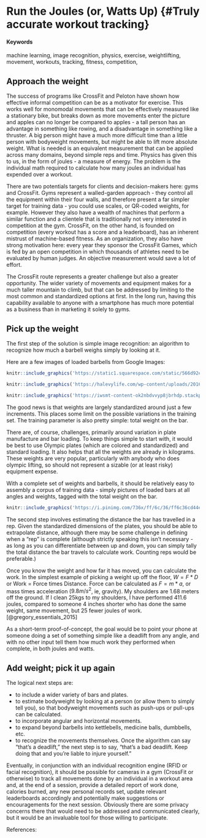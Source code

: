 # Run the Joules (or, Watts Up) {#Truly accurate workout tracking}

#### Keywords {-}

machine learning, image recognition, physics, exercise, weightlifting, movement, workouts, tracking, fitness, competition,

## Approach the weight

The success of programs like CrossFit and Peloton have shown how effective informal competition can be as a motivator for exercise.  This works well for monomodal movements that can be effectively measured like a stationary bike, but breaks down as more movements enter the picture and apples can no longer be compared to apples - a tall person has an advantage in something like rowing, and a disadvantage in something like a thruster.  A big person might have a much more difficult time than a little person with bodyweight movements, but might be able to lift more absolute weight. What is needed is an equivalent measurement that can be applied across many domains, beyond simple reps and time.  Physics has given this to us, in the form of joules - a measure of energy.  The problem is the individual math required to calculate how many joules an individual has expended over a workout.

There are two potentials targets for clients and decision-makers here: gyms and CrossFit.  Gyms represent a walled-garden approach - they control all the equipment within their four walls, and therefore present a far simpler target for training data - you could use scales, or QR-coded weights, for example.  However they also have a wealth of machines that perform a similar function and a clientele that is traditionally not very interested in competition at the gym.  CrossFit, on the other hand, is founded on competition (every workout has a score and a leaderboard), has an inherent mistrust of machine-based fitness.  As an organization, they also have strong motivation here:  every year they sponsor the CrossFit Games, which is fed by an open competition in which thousands of athletes need to be evaluated by human judges.  An objective measurement would save a lot of effort.

The CrossFit route represents a greater challenge but also a greater opportunity.  The wider variety of movements and equipment makes for a much taller mountain to climb, but that can be addressed by limiting to the most common and standardized options at first.  In the long run, having this capability available to anyone with a smartphone has much more potential as a business than in marketing it solely to gyms.

## Pick up the weight

The first step of the solution is simple image recognition:  an algorithm to recognize how much a barbell weighs simply by looking at it.  

Here are a few images of loaded barbells from Google Images:
```r
knitr::include_graphics('https://static1.squarespace.com/static/566d92eedc5cb43cee298f46/t/5895d94a59cc680c3ca015e5/1486215499032/barbell.jpg?format=1500w')
```
```r
knitr::include_graphics('https://halevylife.com/wp-content/uploads/2016/04/8d19c03bb4d05a87c78615454d7398f7.jpg')
```
```r
knitr::include_graphics('https://iwsmt-content-ok2nbdvvyp8jbrhdp.stackpathdns.com/792012045712cciOV.jpeg')
```

The good news is that weights are largely standardized around just a few increments.  This places some limit on the possible variations in the training set.  The training parameter is also pretty simple: total weight on the bar.

There are, of course, challenges, primarily around variation in plate manufacture and bar loading. To keep things simple to start with, it would be best to use Olympic plates (which are colored and standardized) and standard loading.  It also helps that all the weights are already in kilograms.  These weights are very popular, particularly with anybody who does olympic lifting, so should not represent a sizable (or at least risky) equipment expense.

With a complete set of weights and barbells, it should be relatively easy to assembly a corpus of training data - simply pictures of loaded bars at all angles and weights, tagged with the total weight on the bar.

```r
knitr::include_graphics('https://i.pinimg.com/736x/ff/6c/36/ff6c36cd44e62bee75a1c6d0650e5568--plate-sets-workout-equipment.jpg')
```

The second step involves estimating the distance the bar has travelled in a rep.  Given the standardized dimensions of the plates, you should be able to extrapolate distance, although there may be some challenge in defining when a "rep" is complete (although strictly speaking this isn't necessary - as long as you can differentiate between up and down, you can simply tally the total distance the bar travels to calculate work.  Counting reps would be preferable.)

Once you know the weight and how far it has moved, you can calculate the work. In the simplest example of picking a weight up off the floor, $W = F*D$ or Work = Force times Distance.  Force can be calculated as $F = m * a$, or mass times acceleration ($9.8m/s^2$, ie, gravity).  My shoulders are 1.68 meters off the ground.  If I clean 25kgs to my shoulders, I have performed 411.6 joules, compared to someone 4 inches shorter who has done the same weight, same movement, but 25 fewer joules of work. [@gregory_essentials_2015]

As a short-term proof-of-concept, the goal would be to point your phone at someone doing a set of something simple like a deadlift from any angle, and with no other input tell them how much work they performed when complete, in both joules and watts.

## Add weight; pick it up again

The logical next steps are:

* to include a wider variety of bars and plates.
* to estimate bodyweight by looking at a person (or allow them to simply tell you), so that bodyweight movements such as push-ups or pull-ups can be calculated.  
* to incorporate angular and horizontal movements.
* to expand beyond barbells into kettlebells, medicine balls, dumbbells, etc.
* to recognize the movements themselves.  Once the algorithm can say "that's a deadlift," the next step is to say, "that's a bad deadlift.  Keep doing that and you're liable to injure yourself."

Eventually, in conjunction with an individual recognition engine (RFID or facial recognition), it should be possible for cameras in a gym (CrossFit or otherwise) to track all movements done by an individual in a workout area and, at the end of a session, provide a detailed report of work done, calories burned, any new personal records set, update relevant leaderboards accordingly and potentially make suggestions or encouragements for the next session.  Obviously there are some privacy concerns there that would need to be addressed and communicated clearly, but it would be an invaluable tool for those willing to participate.  

References:
